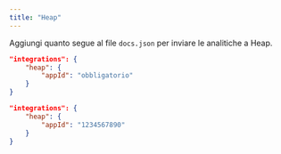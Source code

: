 ```yaml
---
title: "Heap"
---
```


Aggiungi quanto segue al file `docs.json` per inviare le analitiche a Heap.

<CodeGroup>

```json Opzioni di analitica in docs.json
"integrations": {
    "heap": {
        "appId": "obbligatorio"
    }
}
```

```json Esempio
"integrations": {
    "heap": {
        "appId": "1234567890"
    }
}
```

</CodeGroup>